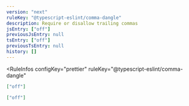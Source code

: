 ```yaml
---
version: "next"
ruleKey: "@typescript-eslint/comma-dangle"
description: Require or disallow trailing commas
jsEntry: ["off"]
previousJsEntry: null
tsEntry: ["off"]
previousTsEntry: null
history: []
---
```


<RuleInfos 
  configKey="prettier" 
  ruleKey="@typescript-eslint/comma-dangle" 
>

```json
["off"]
```

```json
["off"]
```

</RuleInfos>
